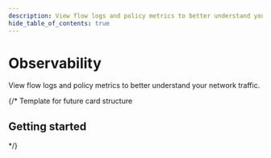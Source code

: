 ```yaml
---
description: View flow logs and policy metrics to better understand your network traffic.
hide_table_of_contents: true
---
```



# Observability

View flow logs and policy metrics to better understand your network traffic.

{/*
Template for future card structure

## Getting started

<DocCardLinkLayout>
  <DocCardLink docId='getting-started/kubernetes/requirements' />
  <DocCardLink docId='getting-started/kubernetes/community-tested' />
  <DocCardLink docId='getting-started/kubernetes/quickstart' />
  <DocCardLink docId='getting-started/kubernetes/community-tested' />
</DocCardLinkLayout>
*/}
